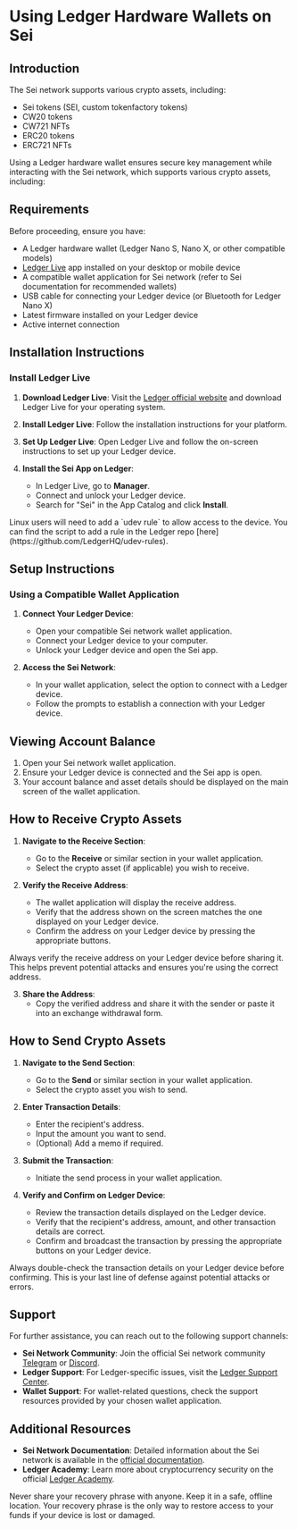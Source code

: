 
# Using Ledger Hardware Wallets on Sei

## Introduction

The Sei network supports various crypto assets, including:

- Sei tokens (SEI, custom tokenfactory tokens)
- CW20 tokens
- CW721 NFTs
- ERC20 tokens
- ERC721 NFTs

Using a Ledger hardware wallet ensures secure key management while interacting with the Sei network, which supports various crypto assets, including:

## Requirements

Before proceeding, ensure you have:

- A Ledger hardware wallet (Ledger Nano S, Nano X, or other compatible models)
- [Ledger Live](https://www.ledger.com/ledger-live) app installed on your desktop or mobile device
- A compatible wallet application for Sei network (refer to Sei documentation for recommended wallets)
- USB cable for connecting your Ledger device (or Bluetooth for Ledger Nano X)
- Latest firmware installed on your Ledger device
- Active internet connection

## Installation Instructions

### Install Ledger Live

1. **Download Ledger Live**:
   Visit the [Ledger official website](https://www.ledger.com/start) and download Ledger Live for your operating system.

2. **Install Ledger Live**:
   Follow the installation instructions for your platform.

3. **Set Up Ledger Live**:
   Open Ledger Live and follow the on-screen instructions to set up your Ledger device.

4. **Install the Sei App on Ledger**:
   - In Ledger Live, go to **Manager**.
   - Connect and unlock your Ledger device.
   - Search for "Sei" in the App Catalog and click **Install**.

<Callout type='info'>
	Linux users will need to add a `udev rule` to allow access to the device. You can find the script to add a rule in the Ledger repo
	[here](https://github.com/LedgerHQ/udev-rules).
</Callout>

## Setup Instructions

### Using a Compatible Wallet Application

1. **Connect Your Ledger Device**:

   - Open your compatible Sei network wallet application.
   - Connect your Ledger device to your computer.
   - Unlock your Ledger device and open the Sei app.

2. **Access the Sei Network**:
   - In your wallet application, select the option to connect with a Ledger device.
   - Follow the prompts to establish a connection with your Ledger device.

## Viewing Account Balance

1. Open your Sei network wallet application.
2. Ensure your Ledger device is connected and the Sei app is open.
3. Your account balance and asset details should be displayed on the main screen of the wallet application.

## How to Receive Crypto Assets

1. **Navigate to the Receive Section**:

   - Go to the **Receive** or similar section in your wallet application.
   - Select the crypto asset (if applicable) you wish to receive.

2. **Verify the Receive Address**:
   - The wallet application will display the receive address.
   - Verify that the address shown on the screen matches the one displayed on your Ledger device.
   - Confirm the address on your Ledger device by pressing the appropriate buttons.

<Callout type='warning'>
	Always verify the receive address on your Ledger device before sharing it. This helps prevent potential attacks and ensures you're using the correct address.
</Callout>

3. **Share the Address**:
   - Copy the verified address and share it with the sender or paste it into an exchange withdrawal form.

## How to Send Crypto Assets

1. **Navigate to the Send Section**:

   - Go to the **Send** or similar section in your wallet application.
   - Select the crypto asset you wish to send.

2. **Enter Transaction Details**:

   - Enter the recipient's address.
   - Input the amount you want to send.
   - (Optional) Add a memo if required.

3. **Submit the Transaction**:

   - Initiate the send process in your wallet application.

4. **Verify and Confirm on Ledger Device**:
   - Review the transaction details displayed on the Ledger device.
   - Verify that the recipient's address, amount, and other transaction details are correct.
   - Confirm and broadcast the transaction by pressing the appropriate buttons on your Ledger device.

<Callout type='warning'>
	Always double-check the transaction details on your Ledger device before confirming. This is your last line of defense against potential attacks or errors.
</Callout>

## Support

For further assistance, you can reach out to the following support channels:

- **Sei Network Community**: Join the official Sei network community [Telegram](https://t.me/seinetwork) or [Discord](https://discord.gg/sei).
- **Ledger Support**: For Ledger-specific issues, visit the [Ledger Support Center](https://support.ledger.com/hc/en-us).
- **Wallet Support**: For wallet-related questions, check the support resources provided by your chosen wallet application.

## Additional Resources

- **Sei Network Documentation**: Detailed information about the Sei network is available in the [official documentation](https://www.docs.sei.io/).
- **Ledger Academy**: Learn more about cryptocurrency security on the official [Ledger Academy](https://www.ledger.com/academy).

<Callout type='error'>
	Never share your recovery phrase with anyone. Keep it in a safe, offline location. Your recovery phrase is the only way to restore access to your funds if your
	device is lost or damaged.
</Callout>
